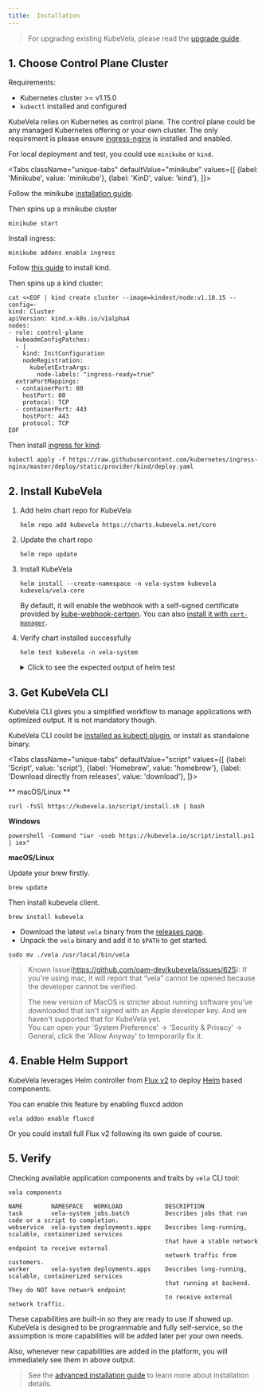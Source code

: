 ```yaml
---
title:  Installation
---
```



> For upgrading existing KubeVela, please read the [upgrade guide](./advanced-install/#upgrade).

## 1. Choose Control Plane Cluster

Requirements:
- Kubernetes cluster >= v1.15.0
- `kubectl` installed and configured

KubeVela relies on Kubernetes as control plane. The control plane could be any managed Kubernetes offering or your own cluster. The only requirement is please ensure [ingress-nginx](https://kubernetes.github.io/ingress-nginx/deploy/) is installed and enabled.

For local deployment and test, you could use `minikube` or `kind`.

<Tabs
className="unique-tabs"
defaultValue="minikube"
values={[
{label: 'Minikube', value: 'minikube'},
{label: 'KinD', value: 'kind'},
]}>
<TabItem value="minikube">

Follow the minikube [installation guide](https://minikube.sigs.k8s.io/docs/start/).

Then spins up a minikube cluster

```shell script
minikube start
```

Install ingress:

```shell script
minikube addons enable ingress
``` 

  </TabItem>
  <TabItem value="kind">

Follow [this guide](https://kind.sigs.k8s.io/docs/user/quick-start/#installation) to install kind.

Then spins up a kind cluster:

```shell script
cat <<EOF | kind create cluster --image=kindest/node:v1.18.15 --config=-
kind: Cluster
apiVersion: kind.x-k8s.io/v1alpha4
nodes:
- role: control-plane
  kubeadmConfigPatches:
  - |
    kind: InitConfiguration
    nodeRegistration:
      kubeletExtraArgs:
        node-labels: "ingress-ready=true"
  extraPortMappings:
  - containerPort: 80
    hostPort: 80
    protocol: TCP
  - containerPort: 443
    hostPort: 443
    protocol: TCP
EOF
```

Then install [ingress for kind](https://kind.sigs.k8s.io/docs/user/ingress/#ingress-nginx):
```shell script
kubectl apply -f https://raw.githubusercontent.com/kubernetes/ingress-nginx/master/deploy/static/provider/kind/deploy.yaml
```

  </TabItem>
</Tabs>


## 2. Install KubeVela

1. Add helm chart repo for KubeVela
    ```shell script
    helm repo add kubevela https://charts.kubevela.net/core
    ```

2. Update the chart repo
    ```shell script
    helm repo update
    ```
   
3. Install KubeVela
    ```shell script
    helm install --create-namespace -n vela-system kubevela kubevela/vela-core
    ```
    By default, it will enable the webhook with a self-signed certificate provided by [kube-webhook-certgen](https://github.com/jet/kube-webhook-certgen).
    You can also [install it with `cert-manager`](./advanced-install#install-kubevela-with-cert-manager).

4. Verify chart installed successfully
    ```shell script
    helm test kubevela -n vela-system
    ```

    <details> <summary> Click to see the expected output of helm test </summary>

    ```shell
    Pod kubevela-application-test pending
    Pod kubevela-application-test pending
    Pod kubevela-application-test running
    Pod kubevela-application-test succeeded
    NAME: kubevela
    LAST DEPLOYED: Tue Apr 13 18:42:20 2021
    NAMESPACE: vela-system
    STATUS: deployed
    REVISION: 1
    TEST SUITE:     kubevela-application-test
    Last Started:   Fri Apr 16 20:49:10 2021
    Last Completed: Fri Apr 16 20:50:04 2021
    Phase:          Succeeded
    TEST SUITE:     first-vela-app
    Last Started:   Fri Apr 16 20:49:10 2021
    Last Completed: Fri Apr 16 20:49:10 2021
    Phase:          Succeeded
    NOTES:
    Welcome to use the KubeVela! Enjoy your shipping application journey!
    ```

    </details>

## 3. Get KubeVela CLI

KubeVela CLI gives you a simplified workflow to manage applications with optimized output. It is not mandatory though.

KubeVela CLI could be [installed as kubectl plugin](./advanced-install#install-kubectl-vela-plugin), or install as standalone binary.

<Tabs
    className="unique-tabs"
    defaultValue="script"
    values={[
        {label: 'Script', value: 'script'},
        {label: 'Homebrew', value: 'homebrew'},
        {label: 'Download directly from releases', value: 'download'},
    ]}>
<TabItem value="script">

** macOS/Linux **

```shell script
curl -fsSl https://kubevela.io/script/install.sh | bash
```

**Windows**

```shell script
powershell -Command "iwr -useb https://kubevela.io/script/install.ps1 | iex"
```
</TabItem>
<TabItem value="homebrew">

**macOS/Linux**

Update your brew firstly.
```shell script
brew update
```
Then install kubevela client.

```shell script
brew install kubevela
```
</TabItem>
<TabItem value="download">

- Download the latest `vela` binary from the [releases page](https://github.com/oam-dev/kubevela/releases).
- Unpack the `vela` binary and add it to `$PATH` to get started.

```shell script
sudo mv ./vela /usr/local/bin/vela
```

> Known Issue(https://github.com/oam-dev/kubevela/issues/625): 
> If you're using mac, it will report that “vela” cannot be opened because the developer cannot be verified.
>
> The new version of MacOS is stricter about running software you've downloaded that isn't signed with an Apple developer key. And we haven't supported that for KubeVela yet.  
> You can open your 'System Preference' -> 'Security & Privacy' -> General, click the 'Allow Anyway' to temporarily fix it.

</TabItem>
</Tabs>

## 4. Enable Helm Support

KubeVela leverages Helm controller from [Flux v2](https://github.com/fluxcd/flux2) to deploy [Helm](https://helm.sh/) based components.

You can enable this feature by enabling fluxcd addon

```shell
vela addon enable fluxcd
```

Or you could install full Flux v2 following its own guide of course.


## 5. Verify

Checking available application components and traits by `vela` CLI tool:

```shell script
vela components
```
```console
NAME      	NAMESPACE  	WORKLOAD        	DESCRIPTION
task      	vela-system	jobs.batch      	Describes jobs that run code or a script to completion.
webservice	vela-system	deployments.apps	Describes long-running, scalable, containerized services
          	           	                	that have a stable network endpoint to receive external
          	           	                	network traffic from customers.
worker    	vela-system	deployments.apps	Describes long-running, scalable, containerized services
          	           	                	that running at backend. They do NOT have network endpoint
          	           	                	to receive external network traffic.
```

These capabilities are built-in so they are ready to use if showed up. KubeVela is designed to be programmable and fully self-service, so the assumption is more capabilities will be added later per your own needs. 

Also, whenever new capabilities are added in the platform, you will immediately see them in above output.

> See the [advanced installation guide](./advanced-install) to learn more about installation details.
